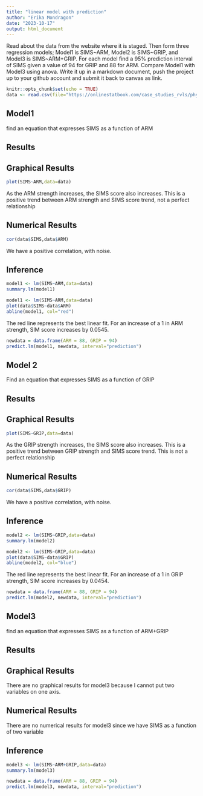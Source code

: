 ```yaml
---
title: "linear model with prediction"
author: "Erika Mondragon"
date: "2023-10-17"
output: html_document
---
```


Read about the data from the website where it is staged.  Then form three regression models; Model1 is SIMS~ARM, Model2 is SIMS~GRIP, and Model3 is SIMS~ARM+GRIP. For each model find a 95% prediction interval of SIMS given a value of 94  for GRIP and 88 for ARM. Compare Model1 with Model3 using anova. Write it up in a markdown document, push the project up to your github account and submit it back to canvas as link. 


```r
knitr::opts_chunk$set(echo = TRUE)
data <- read.csv(file="https://onlinestatbook.com/case_studies_rvls/physical_strength/data.txt",sep="",header=TRUE) 
```


## Model1
find an equation that expresses SIMS as a function of ARM

## Results

## Graphical Results

```r
plot(SIMS~ARM,data=data)
```

As the ARM strength increases, the SIMS score also increases. This is a positive trend between ARM strength and SIMS score trend, not a perfect relationship

## Numerical Results 

```r
cor(data$SIMS,data$ARM)
```

We have a positive correlation, with noise. 

## Inference

```r
model1 <- lm(SIMS~ARM,data=data)
summary.lm(model1)
```


```r
model1 <- lm(SIMS~ARM,data=data)
plot(data$SIMS~data$ARM)
abline(model1, col="red")
```

The red line represents the best linear fit. For an increase of a 1 in ARM strength, SIM score increases by 0.0545. 

```r
newdata = data.frame(ARM = 88, GRIP = 94)
predict.lm(model1, newdata, interval="prediction")
```


## Model 2

Find an equation that expresses SIMS as a function of GRIP



## Results

## Graphical Results

```r
plot(SIMS~GRIP,data=data)
```

As the GRIP strength increases, the SIMS score also increases. This is a positive trend between GRIP strength and SIMS score trend. This is not a perfect relationship


## Numerical Results

```r
cor(data$SIMS,data$GRIP)
```

We have a positive correlation, with noise. 

## Inference 

```r
model2 <- lm(SIMS~GRIP,data=data)
summary.lm(model2)
```



```r
model2 <- lm(SIMS~GRIP,data=data)
plot(data$SIMS~data$GRIP)
abline(model2, col="blue")
```

The red line represents the best linear fit. For an increase of a 1 in GRIP strength, SIM score increases by 0.0454. 


```r
newdata = data.frame(ARM = 88, GRIP = 94)
predict.lm(model2, newdata, interval="prediction")
```

## Model3

find an equation that expresses SIMS as a function of ARM+GRIP

## Results

## Graphical Results

There are no graphical results for model3 because I cannot put two variables on one axis.

## Numerical Results

There are no numerical results for model3 since we have SIMS as a function of two variable

## Inference


```r
model3 <- lm(SIMS~ARM+GRIP,data=data)
summary.lm(model3)
```

```r
newdata = data.frame(ARM = 88, GRIP = 94)
predict.lm(model3, newdata, interval="prediction")
```
